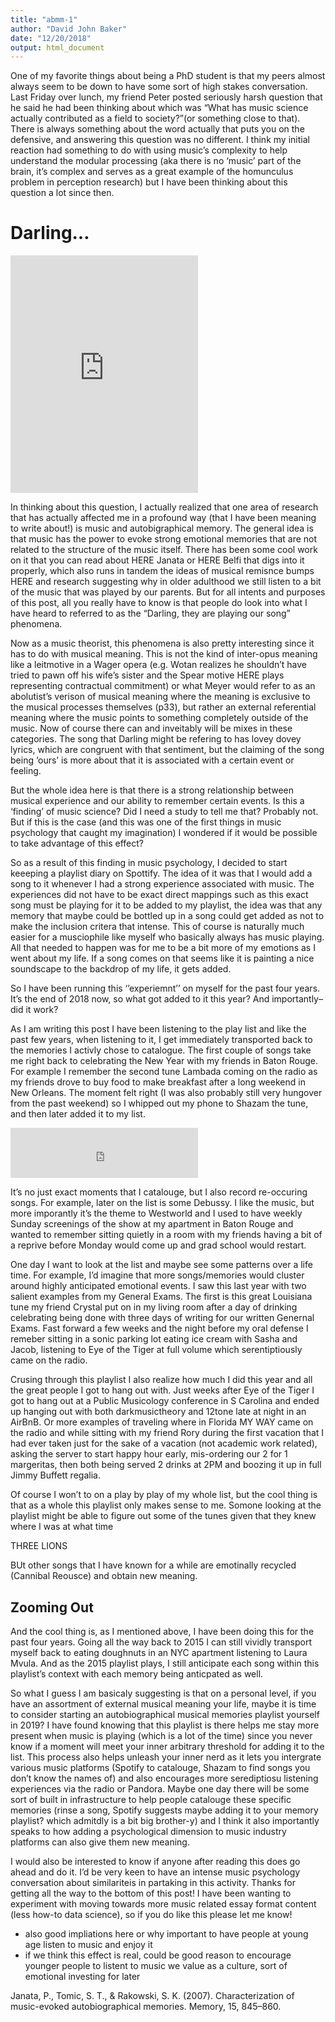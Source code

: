```yaml
---
title: "abmm-1"
author: "David John Baker"
date: "12/20/2018"
output: html_document
---
```


One of my favorite things about being a PhD student is that my peers almost always seem to be down to have some sort of high stakes conversation.
Last Friday over lunch, my friend Peter posted seriously harsh question that he said he had been thinking about which was "What has music science actually contributed as a field to society?"(or something close to that).
There is always something about the word actually that puts you on the defensive, and answering this question was no different.
I think my initial reaction had something to do with using music's complexity to help understand the modular processing (aka there is no 'music' part of the brain, it's complex and serves as a great example of the homunculus problem in perception research) but I have been thinking about this question a lot since then.

# Darling... 

<iframe src="https://open.spotify.com/embed/track/0dEIca2nhcxDUV8C5QkPYb" width="300" height="380" frameborder="0" allowtransparency="true" allow="encrypted-media"></iframe>

In thinking about this question, I actually realized that one area of research that has actually affected me in a profound way (that I have been meaning to write about!) is music and autobigraphical memory.
The general idea is that music has the power to evoke strong emotional memories that are not related to the structure of the music itself.
There has been some cool work on it that you can read about HERE Janata or HERE Belfi that digs into it properly, which also runs in tandem the ideas of musical remisnce bumps HERE and research suggesting why in older adulthood we still listen to a bit of the music that was played by our parents.
But for all intents and purposes of this post, all you really have to know is that people do look into what I have heard to referred to as the "Darling, they are playing our song" phenomena.

Now as a music theorist, this phenomena is also pretty interesting since it has to do with musical meaning.
This is not the kind of inter-opus meaning like a leitmotive in a Wager opera (e.g. Wotan realizes he shouldn't have tried to pawn off his wife's sister and the Spear motive HERE plays representing contractual commitment) or what Meyer would refer to as an abolutist's verison of musical meaning where the meaning is exclusive to the musical processes themselves (p33), but rather an external referential meaning where the music points to something completely outside of the music.
Now of course there can and inveitably will be mixes in these categories.
The song that Darling might be refering to has lovey dovey lyrics, which are congruent with that sentiment, but the claiming of the song being 'ours' is more about that it is associated with a certain event or feeling.

But the whole idea here is that there is a strong relationship between musical experience and our ability to remember certain events.
Is this a 'finding' of music science?
Did I need a study to tell me that?
Probably not.
But if this is the case (and this was one of the first things in music psychology that caught my imagination) I wondered if it would be possible to take advantage of this effect?

So as a result of this finding in music psychology, I decided to start keeeping a playlist diary on Spottify.
The idea of it was that I would add a song to it whenever I had a strong experience associated with music.
The experiences did not have to be exact direct mappings such as this exact song must be playing for it to be added to my playlist, the idea was that any memory that maybe could be bottled up in a song could get added as not to make the inclusion critera that intense.
This of course is naturally much easier for a musciophile like myself who basically always has music playing.
All that needed to happen was for me to be a bit more of my emotions as I went about my life. 
If a song comes on that seems like it is painting a nice soundscape to the backdrop of my life, it gets added.

So I have been running this ''experiemnt'' on myself for the past four years.
It's the end of 2018 now, so what got added to it this year?
And importantly-- did it work?

As I am writing this post I have been listening to the play list and like the past few years, when listening to it, I get immediately transported back to the memories I activly chose to catalogue.
The first couple of songs take me right back to celebrating the New Year with my friends in Baton Rouge.
For example I remember the second tune Lambada coming on the radio as my friends drove to buy food to make breakfast after a long weekend in New Orleans.
The moment felt right (I was also probably still very hungover from the past weekend) so I whipped out my phone to Shazam the tune, and then later added it to my list.

<iframe src="https://open.spotify.com/embed/track/6vN77lE9LK6HP2DewaN6HZ" width="300" height="80" frameborder="0" allowtransparency="true" allow="encrypted-media"></iframe>

It's no just exact moments that I catalouge, but I also record re-occuring songs.
For example, later on the list is some Debussy.
I like the music, but more imporantly it's the theme to Westworld and I used to have weekly Sunday screenings of the show at my apartment in Baton Rouge and wanted to remember sitting quietly in a room with my friends having a bit of a reprive before Monday would come up and grad school would restart.

One day I want to look at the list and maybe see some patterns over a life time.
For example, I'd imagine that more songs/memories would cluster around highly anticipated emotional events.
I saw this last year with two salient examples from my General Exams.
The first is this great Louisiana tune my friend Crystal put on in my living room after a day of drinking celebrating being done with three days of writing for our written Genernal Exams.
Fast forward a few weeks and the night before my oral defense I remeber sitting in a sonic parking lot eating ice cream with Sasha and Jacob, listening to Eye of the Tiger at full volume  which serentiptiously came on the radio.

Crusing through this playlist I also realize how much I did this year and all the great people I got to hang out with.
Just weeks after Eye of the Tiger I got to hang out at a Public Musicology conference in S Carolina and ended up hanging out with both darkmusictheory and 12tone late at night in an AirBnB. 
Or more examples of traveling where in Florida MY WAY came on the radio and while sitting with my friend Rory during the first vacation that I had ever taken just for the sake of a vacation (not academic work related), asking the server to start happy hour early, mis-ordering our 2 for 1 margeritas, then both being served 2 drinks at 2PM and boozing it up in full Jimmy Buffett regalia.

Of course I won't to on a play by play of my whole list, but the cool thing is that as a whole this playlist only makes sense to me.
Somone looking at the playlist might be able to figure out some of the tunes given that they knew where I was at what time

THREE LIONS

BUt other songs that I have known for a while are emotinally recycled (Cannibal Reousce) and obtain new meaning.

## Zooming Out

And the cool thing is, as I mentioned above, I have been doing this for the past four years.
Going all the way back to 2015 I can still vividly transport myself back to eating doughnuts in an NYC apartment listening to Laura Mvula.
And as the 2015 playlist plays, I still anticipate each song within this playlist's context with each memory being anticpated as well.


So what I guess I am basicaly suggesting is that on a personal level, if you have an assortment of external musical meaning your life, maybe it is time to consider starting an autobiographical musical memories playlist yourself in 2019?
I have found knowing that this playlist is there helps me stay more present when music is playing (which is a lot of the time) since you never know if a moment will meet your inner arbitrary threshold for adding it to the list.
This process also helps unleash your inner nerd as it lets you intergrate various music platforms (Spotify to catalouge, Shazam to find songs you don't know the names of) and also encourages more serediptiosu listening experiences via the radio or Pandora.
Maybe one day there will be some sort of built in infrastructure to help people catalouge these specific memories (rinse a song, Spotify suggests maybe adding it to your memory playlist? which admitdly is a bit big brother-y) and I think it also importantly speaks to how adding a psychological dimension to music industry platforms can also give them new meaning. 

I would also be interested to know if anyone after reading this does go ahead and do it.
I'd be very keen to have an intense music psychology conversation about similariteis in partaking in this activity.
Thanks for getting all the way to the bottom of this post!
I have been wanting to experiment with moving towards more music related essay format content (less how-to data science), so if you do like this please let me know! 


- also good impliations here  or why important to have people at young age listen to music and enjoy it
- if we think this effect is real, could be good reason to encourage younger people to listent to music we value as a culture, sort of emotional investing for later


Janata, P., Tomic, S. T., & Rakowski, S. K. (2007).
Characterization of music-evoked autobiographical
memories. Memory, 15, 845–860.